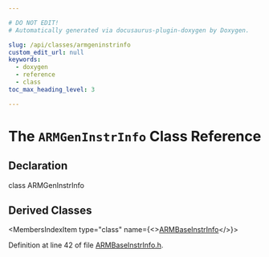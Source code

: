 ```yaml
---

# DO NOT EDIT!
# Automatically generated via docusaurus-plugin-doxygen by Doxygen.

slug: /api/classes/armgeninstrinfo
custom_edit_url: null
keywords:
  - doxygen
  - reference
  - class
toc_max_heading_level: 3

---
```





# The `ARMGenInstrInfo` Class Reference

<DoxygenPage pluginConfig={pluginConfig}>



## Declaration

<CodeBlock>class ARMGenInstrInfo</CodeBlock>

## Derived Classes

<MembersIndex>

<MembersIndexItem
  type="class"
  name={<><a href="/docs/api/classes/llvm/armbaseinstrinfo">ARMBaseInstrInfo</a></>}>
</MembersIndexItem>

</MembersIndex>


Definition at line 42 of file <a href="/docs/api/files/lib/lib/target/lib/target/arm/armbaseinstrinfo-h">ARMBaseInstrInfo.h</a>.

</DoxygenPage>
